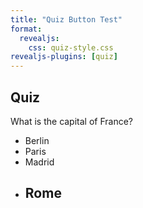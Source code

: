 ```yaml
---
title: "Quiz Button Test"
format:
  revealjs:
    css: quiz-style.css
revealjs-plugins: [quiz]
---
```


## Quiz {.quiz-question}

What is the capital of France?

- Berlin
- [Paris]{.correct}
- Madrid
- Rome
---
